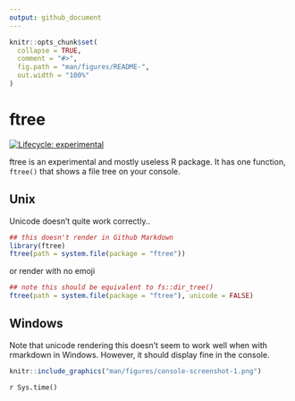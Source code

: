 ```yaml
---
output: github_document
---
```


<!-- README.md is generated from README.Rmd. Please edit that file -->

```r
knitr::opts_chunk$set(
  collapse = TRUE,
  comment = "#>",
  fig.path = "man/figures/README-",
  out.width = "100%"
)
```

# ftree

<!-- badges: start -->
[![Lifecycle: experimental](https://img.shields.io/badge/lifecycle-experimental-orange.svg)](https://lifecycle.r-lib.org/articles/stages.html#experimental)
<!-- badges: end -->

ftree is an experimental and mostly useless R package. It has one function, `ftree()` that shows a file tree on your console.

## Unix

Unicode doesn't quite work correctly..

```r
## this doesn't render in Github Markdown
library(ftree)
ftree(path = system.file(package = "ftree"))
```



or render with no emoji
```r
## note this should be equivalent to fs::dir_tree()
ftree(path = system.file(package = "ftree"), unicode = FALSE)
```



## Windows

Note that unicode rendering this doesn't seem to work well when with rmarkdown in Windows. However, it should display fine in the console. 

```r
knitr::include_graphics("man/figures/console-screenshot-1.png")
```


`r Sys.time()`
